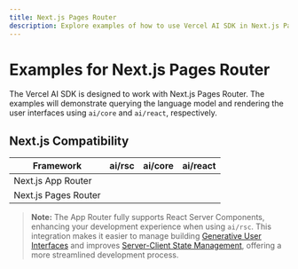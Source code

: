 ```yaml
---
title: Next.js Pages Router
description: Explore examples of how to use Vercel AI SDK in Next.js Pages Router.
---
```


# Examples for Next.js Pages Router

The Vercel AI SDK is designed to work with Next.js Pages Router. The examples will demonstrate querying the language model and rendering the user interfaces using `ai/core` and `ai/react`, respectively.

## Next.js Compatibility

| Framework            | ai/rsc   | ai/core  | ai/react |
| -------------------- | -------- | -------- | -------- |
| Next.js App Router   | <Check/> | <Check/> | <Check/> |
| Next.js Pages Router | <Cross/> | <Check/> | <Check/> |

> **Note:** The App Router fully supports React Server Components, enhancing your development experience when using `ai/rsc`. This integration makes it easier to manage building [Generative User Interfaces](/docs/ai-sdk-rsc) and improves [Server-Client State Management](/docs/ai-sdk-rsc/generative-ui-state), offering a more streamlined development process.
